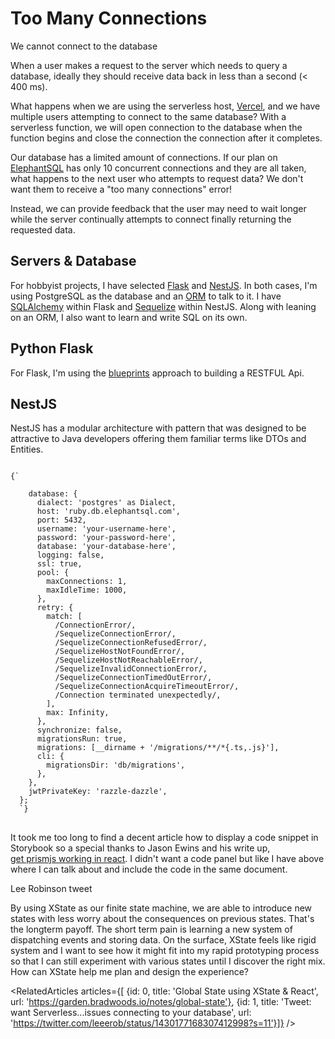 
<Meta title="menu/missions/serverless, databases & state machines" />

# Too Many Connections

<Subtitle>We cannot connect to the database</Subtitle>

When a user makes a request to the server which needs to query a database, ideally they should receive data back in less than a second (< 400 ms).

What happens when we are using the serverless host, [Vercel](https://vercel.com), and we have multiple users attempting to connect to the same database? With a serverless function, we will open connection to the database when the function begins and close the connection the connection after it completes. 

Our database has a limited amount of connections. If our plan on [ElephantSQL](https://www.elephantsql.com/plans.html) has only 10 concurrent connections and they are all taken, what happens to the next user who attempts to request data? We don't want them to receive a "too many connections" error! 

Instead, we can provide feedback that the user may need to wait longer while the server continually attempts to connect finally returning the requested data. 

## Servers & Database

For hobbyist projects, I have selected [Flask](https://flask.palletsprojects.com/en/2.0.x/) and [NestJS](https://nestjs.com/). In both cases, I'm using PostgreSQL as the database and an [ORM](https://blog.bitsrc.io/what-is-an-orm-and-why-you-should-use-it-b2b6f75f5e2a) to talk to it. I have [SQLAlchemy](https://www.sqlalchemy.org/) within Flask and [Sequelize](https://sequelize.org/) within NestJS. Along with leaning on an ORM, I also want to learn and write SQL on its own.  

## Python Flask

For Flask, I'm using the [blueprints](https://flask.palletsprojects.com/en/2.0.x/blueprints/) approach to building a RESTFUL Api. 

## NestJS 

NestJS has a modular architecture with pattern that was designed to be attractive to Java developers offering them familiar terms like DTOs and Entities. 

<pre>
<code className="language-javascript">
{`

    database: {
      dialect: 'postgres' as Dialect,
      host: 'ruby.db.elephantsql.com',
      port: 5432,
      username: 'your-username-here',
      password: 'your-password-here',
      database: 'your-database-here', 
      logging: false,
      ssl: true,
      pool: {
        maxConnections: 1,
        maxIdleTime: 1000,
      },
      retry: {
        match: [
          /ConnectionError/,
          /SequelizeConnectionError/,
          /SequelizeConnectionRefusedError/,
          /SequelizeHostNotFoundError/,
          /SequelizeHostNotReachableError/,
          /SequelizeInvalidConnectionError/,
          /SequelizeConnectionTimedOutError/,
          /SequelizeConnectionAcquireTimeoutError/,
          /Connection terminated unexpectedly/,
        ],
        max: Infinity,
      },
      synchronize: false,
      migrationsRun: true,
      migrations: [__dirname + '/migrations/**/*{.ts,.js}'],
      cli: {
        migrationsDir: 'db/migrations',
      },
    },
    jwtPrivateKey: 'razzle-dazzle',
  };
  `}
</code>
</pre>

It took me too long to find a decent article how to display a code snippet in Storybook so a special thanks to Jason Ewins and his write up,  
 [get prismjs working in react](https://medium.com/get-it-working/get-prismjs-working-in-react-a6d989e59290). I didn't want a code panel but like I have above where I can talk about and include the code in the same document. 

Lee Robinson tweet




<Paragraph>
By using XState as our finite state machine, we are able to introduce new states with less worry about the consequences on previous states. That's the longterm payoff. The short term pain is learning a new system of dispatching events and storing data.
</Paragraph>

<Paragraph>
 On the surface, XState feels like rigid system and I want to see how it might fit into my rapid prototyping process so that I can still experiment with various states until I discover the right mix. How can XState help me plan and design the experience? 
</Paragraph>


<RelatedArticles articles={[
  {id: 0, title: 'Global State using XState & React', url: 'https://garden.bradwoods.io/notes/global-state'},
  {id: 1, title: 'Tweet: want Serverless...issues connecting to your database', url: 'https://twitter.com/leeerob/status/1430177168307412998?s=11'}]} />


